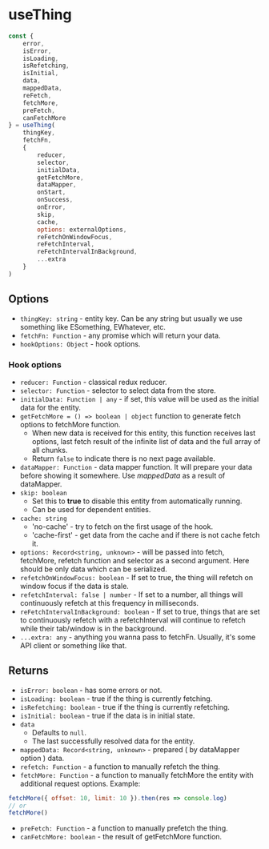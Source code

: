 
<Meta title="API Reference/useThing" />

# useThing


```js
const {
    error,
    isError,
    isLoading,
    isRefetching,
    isInitial,
    data,
    mappedData,
    reFetch,
    fetchMore,
    preFetch,
    canFetchMore
} = useThing(
    thingKey,
    fetchFn,
    {
        reducer,
        selector,
        initialData,
        getFetchMore,
        dataMapper,
        onStart,
        onSuccess,
        onError,
        skip,
        cache,
        options: externalOptions,
        reFetchOnWindowFocus,
        reFetchInterval,
        reFetchIntervalInBackground,
        ...extra
    }
)
```

## Options
* `thingKey: string` - entity key. Can be any string but usually we use something like ESomething, EWhatever, etc.
* `fetchFn: Function` - any promise which will return your data.
* `hookOptions: Object` - hook options.

### Hook options

* `reducer: Function` - classical redux reducer.
* `selector: Function` - selector to select data from the store.
* `initialData: Function | any` - if set, this value will be used as the initial data for the entity.
* `getFetchMore = () => boolean | object` function to generate fetch options to fetchMore function.
    * When new data is received for this entity, this function receives last options, last fetch result of the infinite list of data and the full array of all chunks.
    * Return `false` to indicate there is no next page available.
* `dataMapper: Function` - data mapper function. It will prepare your data before showing it somewhere. Use *mappedData* as a result of dataMapper.
* `skip: boolean`
    * Set this to **true** to disable this entity from automatically running.
    * Can be used for dependent entities.
* `cache: string`
    * 'no-cache' - try to fetch on the first usage of the hook.
    * 'cache-first' - get data from the cache and if there is not cache fetch it.
* `options: Record<string, unknown>` - will be passed into fetch, fetchMore, refetch  function and selector as a second argument. Here should be only data which can be serialized.
* `refetchOnWindowFocus: boolean` - If set to true, the thing will refetch on window focus if the data is stale.
* `refetchInterval: false | number` - If set to a number, all things will continuously refetch at this frequency in milliseconds.
* `reFetchIntervalInBackground: boolean` - If set to true, things that are set to continuously refetch with a refetchInterval will continue to refetch while their tab/window is in the background.
* `...extra: any` - anything you wanna pass to fetchFn.  Usually, it's some API client or something like that.

## Returns

* `isError: boolean` - has some errors or not.
* `isLoading: boolean` - true if the thing is currently fetching.
* `isRefetching: boolean` - true if the thing is currently refetching.
* `isInitial: boolean` - true if the data is in initial state.
* `data`
    * Defaults to `null`.
    * The last successfully resolved data for the entity.
* `mappedData: Record<string, unknown>` - prepared ( by dataMapper option ) data.
* `refetch: Function` - a function to manually refetch the thing.
* `fetchMore: Function` - a function to manually fetchMore the entity with additional request options. Example:
```js
fetchMore({ offset: 10, limit: 10 }).then(res => console.log)
// or
fetchMore()
```
* `preFetch: Function` - a function to manually prefetch the thing.
* `canFetchMore: boolean` - the result of getFetchMore function.
